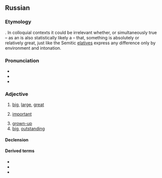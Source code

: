 ==Russian==

{{root|ru|ine-pro|*bel-}}

===Etymology===
{{back-formation|ru|бо́льший}}. In colloquial contexts it could be irrelevant whether, or simultaneously true – as an {{m|en|older brother}} is also statistically likely a {{m|en|big brother}} – that, something is absolutely or relatively great, just like the Semitic [[elative]]s express any difference only by environment and intonation.

===Pronunciation===
* {{ru-IPA|большо́й}}
* {{audio|ru|Ru-{{PAGENAME}}.ogg|Audio}}
* {{rhymes|ru|oj|s=2}}

===Adjective===
{{ru-adj|большо́й|бо́льше|comp2=бо́льший|наибо́льший}}

# [[big]], [[large]], [[great]]
#: {{uxi|ru|'''большо́й''' [[зал]]|'''large''' [[hall]]}}
#: {{uxi|ru|'''больша́я''' [[бу́ква]]|[[capital letter]]|lit='''big''' [[letter]]}}
#: {{uxi|ru|'''больша́я''' [[доро́га]]|[[highroad]], [[highway]], [[main road]]|lit='''great''' [[road]]}}
#: {{uxi|ru|'''большо́й''' [[ма́льчик]]|'''big''' [[boy]]}}
#: {{uxi|ru|'''больша́я''' [[Москва́]]|'''Greater''' [[Moscow]]}}
#: {{uxi|ru|'''большо́й''' [[Ло́ндон]]|'''Greater''' London}}
#: {{uxi|ru|'''большо́й''' [[па́лец]] [[правый|пра́вой]] [[рука|руки́]]|[[right]] [[thumb]]|lit='''big''' [[finger]] of the [[right]] [[hand]]}}
#: {{uxi|ru|'''большо́й''' [[па́лец]] [[левый|ле́вой]] [[нога|ноги́]]|[[left]] '''big''' [[toe]]}}
#: {{uxi|ru|'''Большо́й''' [[теа́тр]]|the {{w|Bolshoi Theatre}}|lit='''great''' [[theater]]}}
#: {{uxi|ru|'''большо́е''' [[спаси́бо]]|[[thank you very much]], [[greeting]]s|lit='''big''' [[thanks]]}}
#: {{uxi|ru|'''большо́й''' [[спорт]]|'''big-time''' [[sport]]s}}
#: {{uxi|ru|'''больша́я''' [[ра́зница]]|'''great''' [[difference]]}}
#: {{uxi|ru|'''больша́я''' [[побе́да]]|'''great''' [[victory]]}}
#: {{uxi|ru|'''большо́е''' [[число́]]|'''great''' / '''large''' [[number]]}}
#: {{uxi|ru|'''большо́й''' [[промежу́ток]]|[[wide]] [[interval]]|lit='''big''' [[interval]]}}
#: {{uxi|ru|'''большо́е''' [[знако́мство]]|[[wide]] [[range]] of [[acquaintances]]|lit='''big''' [[acquaintance]]}}
# [[important]]
#: {{uxi|ru|'''большо́й''' [[нача́льник]]|q=colloquial|[[big shot]], [[honcho]]|lit='''important''' [[boss]]}}
# [[grown-up]]
# [[big]], [[outstanding]]
#: {{uxi|ru|'''большо́й''' [[люби́тель]]|'''big''' [[fan]]}}
#: {{uxi|ru|'''большо́й''' [[лгун]]|'''big''' [[liar]]}}

====Declension====
{{ru-decl-adj|большо́й|b:вели́к}}
{{ru-decl-adj|old=1|большо́й|b:вели́к}}

====Derived terms====
* {{l|ru|де́лать больши́е глаза́}}
* {{l|ru|большо́му кораблю́ большо́е пла́вание||a great ship needs deep waters}}
* {{l|ru|большо́й пожа́р|g=m}}